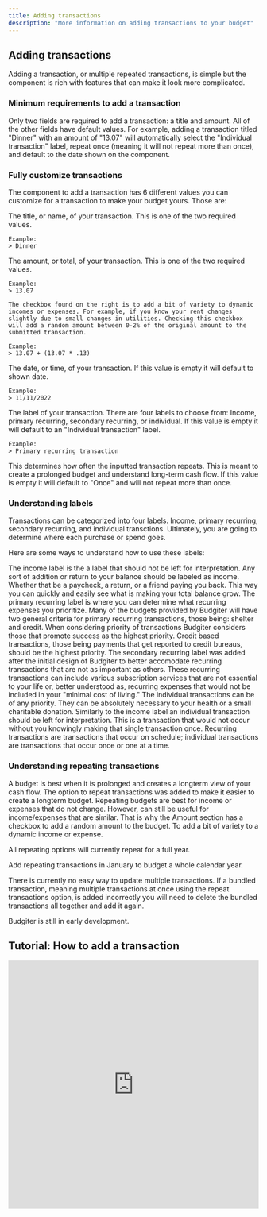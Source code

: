 ```yaml
---
title: Adding transactions
description: "More information on adding transactions to your budget"
---
```


## Adding transactions

Adding a transaction, or multiple repeated transactions, is simple but the component is rich with features that can make it look more complicated. 

### Minimum requirements to add a transaction

Only two fields are required to add a transaction: a title and amount. All of the other fields have default values. For example, 
adding a transaction titled "Dinner" with an amount of "13.07" will automatically select the "Individual transaction" label, repeat once (meaning it will not repeat more than once), 
and default to the date shown on the component.

### Fully customize transactions 

The component to add a transaction has 6 different values you can customize for a transaction to make your budget yours. Those are:

<AccordionGroup>
  <Accordion title="Title">
    The title, or name, of your transaction. This is one of the two required values.

    Example:
    > Dinner
  </Accordion>
  <Accordion title="Amount">
    The amount, or total, of your transaction. This is one of the two required values.

    Example:
    > 13.07

    The checkbox found on the right is to add a bit of variety to dynamic incomes or expenses. For example, if you know your rent changes slightly due to small changes in utilities. Checking this checkbox will add a random amount between 0-2% of the original amount to the submitted transaction. 
    
    Example:
    > 13.07 + (13.07 * .13)
  </Accordion>
  <Accordion title="Date">
    The date, or time, of your transaction. If this value is empty it will default to shown date.

    Example:
    > 11/11/2022
  </Accordion>
  <Accordion title="Label">
    The label of your transaction. There are four labels to choose from: Income, primary recurring, secondary recurring, or individual. If this value is empty it will default to an "Individual transaction" label.

    Example:
    > Primary recurring transaction
  </Accordion>
  <Accordion title="Repeat">
    This determines how often the inputted transaction repeats. This is meant to create a prolonged budget and understand long-term cash flow. If this value is empty it will default to "Once" and will not repeat more than once.
  </Accordion>
</AccordionGroup>

### Understanding labels

Transactions can be categorized into four labels. Income, primary recurring, secondary recurring, and individual transctions. Ultimately, you are going to determine where each purchase or spend goes. 

Here are some ways to understand how to use these labels:

<AccordionGroup>
  <Accordion title="Income">
    The income label is the a label that should not be left for interpretation. 
    Any sort of addition or return to your balance should be labeled as income. 
    Whether that be a paycheck, a return, or a friend paying you back. 
    This way you can quickly and easily see what is making your total balance grow.
  </Accordion>
  <Accordion title="Primary recurring transactions">
    The primary recurring label is where you can determine what recurring expenses you prioritize.
    Many of the budgets provided by Budgiter will have two general criteria for primary recurring transactions, those being: shelter and credit.
    When considering priority of transactions Budgiter considers those that promote success as the highest priority.
    Credit based transactions, those being payments that get reported to credit bureaus, should be the highest priority.
  </Accordion>
  <Accordion title="Secondary recurring transactions">
    The secondary recurring label was added after the initial design of Budgiter to better accomodate recurring transactions that are not as important as others.
    These recurring transactions can include various subscription services that are not essential to your life or, better understood as, recurring expenses that 
    would not be included in your "minimal cost of living."
  </Accordion>
  <Accordion title="Individual transactions">
    The individual transactions can be of any priority. They can be absolutely necessary to your health or a small charitable donation.
    Similarly to the income label an individual transaction should be left for interpretation. This is a transaction that would not occur without you knowingly making that single transaction once.
    Recurring transactions are transactions that occur on schedule; individual transactions are transactions that occur once or one at a time.  
  </Accordion>
</AccordionGroup>

### Understanding repeating transactions

A budget is best when it is prolonged and creates a longterm view of your cash flow. The option to repeat transactions was added to make it easier to create a longterm budget. Repeating budgets are best for income or expenses that do not change. However, can still be useful for income/expenses that are similar. That is why the Amount section has a checkbox to add a random amount to the budget. To add a bit of variety to a dynamic income or expense. 

All repeating options will currently repeat for a full year.

<Tip>Add repeating transactions in January to budget a whole calendar year.</Tip>

<Warning>There is currently no easy way to update multiple transactions. If a bundled transaction, meaning multiple transactions at once using the repeat transactions option, is added incorrectly you will need to delete the bundled transactions all together and add it again.</Warning>

<Info>Budgiter is still in early development.</Info>

## Tutorial: How to add a transaction

 <iframe src="https://www.iorad.com/player/2257719/Budgiter---How-to-add-a-transaction?src=iframe&oembed=1" width="100%" height="500px" referrerpolicy="strict-origin-when-cross-origin" frameborder="0" webkitallowfullscreen="webkitallowfullscreen" mozallowfullscreen="mozallowfullscreen" allowfullscreen="allowfullscreen" allow="camera; microphone; clipboard-write"></iframe> 